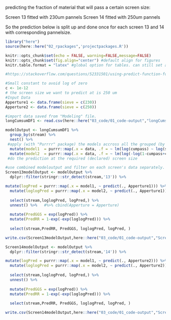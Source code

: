 



predicting the fraction of material that will pass a certain screen size:

Screen 13 fitted with 230um pannels
Screen 14 fitted with 250um pannels

So the prediction below is split up and done once for each screen 13 and 14 with corresponding pannelsize.



```r
library("here")
source(here::here("02_rpackages",'projectpackages.R'))

knitr::opts_chunk$set(echo = FALSE, warning=FALSE,message=FALSE)
knitr::opts_chunk$set(fig.align="center") #default align for figures
knitr.table.format = "latex" #global option for tables. can still set any in each kable function.
```

```r
#https://stackoverflow.com/questions/52331501/using-predict-function-for-new-data-along-with-tidyverse

#Small constant to avoid log of zero
c <- 1e-12
# the screen size we want to predict at is 250 um
#Input Data
Apperture1 <- data.frame(sieve = c(230))
Apperture2 <- data.frame(sieve = c(250))

#import data saved from "Modeling" file.
longCumsumDF1 <- read.csv(here::here("03_code/01_code-output","longCumsumDF.csv"))

modelOutput <- longCumsumDF1 %>%
  group_by(stream) %>%
  nest() %>%
 #apply (with "Purrrr" package) the models accross all the grouped (by stream) nested (into lists) data.
  mutate(model1  = purrr::map(.x = data, .f = ~ lm(log(cumpass) ~ log(sieve), data = .))) %>%
  mutate(model2  = purrr::map(.x = data, .f = ~ lm(log(-log(1-cumpass+c)) ~ log(sieve), data = .))) 
 #do the prediction at the required (declared) screen size
```



```r

#use combined modeloutput and filter on each screen's data separately.
Screen13modelOutput <- modelOutput %>%
  dplyr::filter(stringr::str_detect(stream,'13')) %>%

mutate(logPred = purrr::map(.x = model1, ~ predict(., Apperture1))) %>%
  mutate(loglogPred = purrr::map(.x = model2, ~ predict(., Apperture1))) %>%
 
  select(stream,loglogPred, logPred,) %>%
  unnest() %>%   #%>% cbind(Apperture = Apperture) 
  
  mutate(PredGGS = exp(logPred)) %>% 
  mutate(PredRR = 1-exp(-exp(loglogPred))) %>% 
  
  select(stream,PredRR, PredGGS, loglogPred, logPred, ) 

write.csv(Screen13modelOutput,here::here("03_code/01_code-output","Screen13modelOutput.csv"),row.names = FALSE)

```

```r
Screen14modelOutput <- modelOutput %>%
  dplyr::filter(stringr::str_detect(stream,'14')) %>%

mutate(logPred = purrr::map(.x = model1, ~ predict(., Apperture2))) %>%
  mutate(loglogPred = purrr::map(.x = model2, ~ predict(., Apperture2))) %>%
 
  select(stream,loglogPred, logPred,) %>%
  unnest() %>%   
  
  mutate(PredGGS = exp(logPred)) %>% 
  mutate(PredRR = 1-exp(-exp(loglogPred))) %>% 
  
  select(stream,PredRR, PredGGS, loglogPred, logPred, ) 

write.csv(Screen14modelOutput,here::here("03_code/01_code-output","Screen14modelOutput.csv"),row.names = FALSE)
```



